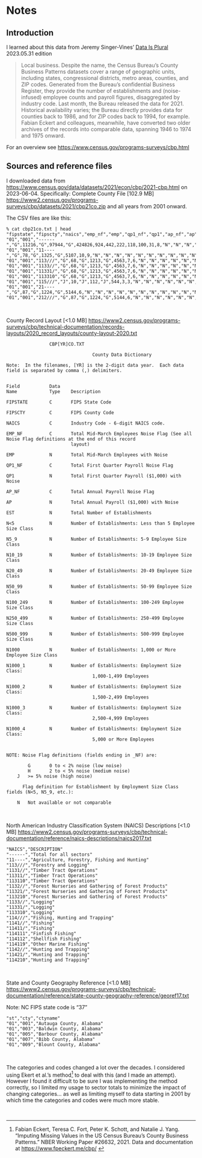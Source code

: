 # Notes

## Introduction

I learned about this data from Jeremy Singer-Vines' [Data Is Plural](https://data-is-plural.com) 2023.05.31 edition

> Local business. Despite the name, the Census Bureau’s County Business Patterns datasets cover a range of geographic units, including states, congressional districts, metro areas, counties, and ZIP codes. Generated from the Bureau’s confidential Business Register, they provide the number of establishments and (noise-infused) employee counts and payroll figures, disaggregated by industry code. Last month, the Bureau released the data for 2021. Historical availability varies; the Bureau directly provides data for counties back to 1986, and for ZIP codes back to 1994, for example. Fabian Eckert and colleagues, meanwhile, have converted two older archives of the records into comparable data, spanning 1946 to 1974 and 1975 onward.

For an overview see <https://www.census.gov/programs-surveys/cbp.html>

## Sources and reference files

I downloaded data from <https://www.census.gov/data/datasets/2021/econ/cbp/2021-cbp.html> on 2023-06-04. Specifically: Complete County File [102.9 MB] <https://www2.census.gov/programs-surveys/cbp/datasets/2021/cbp21co.zip> and all years from 2001 onward.

The CSV files are like this:

```
% cat cbp21co.txt | head
"fipstate","fipscty","naics","emp_nf","emp","qp1_nf","qp1","ap_nf","ap","est","n<5","n5_9","n10_19","n20_49","n50_99","n100_249","n250_499","n500_999","n1000","n1000_1","n1000_2","n1000_3","n1000_4"
"01","001","------","G",11216,"G",97944,"G",424826,924,442,222,118,100,31,8,"N","N","N","N","N","N","N"
"01","001","11----","G",78,"G",1325,"G",5107,10,9,"N","N","N","N","N","N","N","N","N","N","N","N"
"01","001","113///","G",68,"G",1213,"G",4563,7,6,"N","N","N","N","N","N","N","N","N","N","N","N"
"01","001","1133//","G",68,"G",1213,"G",4563,7,6,"N","N","N","N","N","N","N","N","N","N","N","N"
"01","001","11331/","G",68,"G",1213,"G",4563,7,6,"N","N","N","N","N","N","N","N","N","N","N","N"
"01","001","113310","G",68,"G",1213,"G",4563,7,6,"N","N","N","N","N","N","N","N","N","N","N","N"
"01","001","115///","J",10,"J",112,"J",544,3,3,"N","N","N","N","N","N","N","N","N","N","N","N"
"01","001","21----","G",87,"G",1224,"G",5144,6,"N","N","N","N","N","N","N","N","N","N","N","N","N"
"01","001","212///","G",87,"G",1224,"G",5144,6,"N","N","N","N","N","N","N","N","N","N","N","N","N"

```

<br>

County Record Layout [<1.0 MB] <https://www2.census.gov/programs-surveys/cbp/technical-documentation/records-layouts/2020_record_layouts/county-layout-2020.txt>

```
				CBP[YR]CO.TXT

                                County Data Dictionary                                

Note:  In the filenames, [YR] is the 2-digit data year.  Each data field is separated by comma (,) delimiters.


Field           Data  
Name            Type    Description

FIPSTATE        C       FIPS State Code

FIPSCTY         C       FIPS County Code

NAICS           C       Industry Code - 6-digit NAICS code.

EMP_NF          C       Total Mid-March Employees Noise Flag (See all Noise Flag definitions at the end of this record 
                        layout)

EMP             N       Total Mid-March Employees with Noise

QP1_NF          C       Total First Quarter Payroll Noise Flag

QP1             N       Total First Quarter Payroll ($1,000) with Noise
                                                              
AP_NF           C       Total Annual Payroll Noise Flag

AP              N       Total Annual Payroll ($1,000) with Noise

EST             N       Total Number of Establishments

N<5             N       Number of Establishments: Less than 5 Employee Size Class

N5_9            N       Number of Establishments: 5-9 Employee Size Class

N10_19          N       Number of Establishments: 10-19 Employee Size Class

N20_49          N       Number of Establishments: 20-49 Employee Size Class

N50_99          N       Number of Establishments: 50-99 Employee Size Class

N100_249        N       Number of Establishments: 100-249 Employee Size Class

N250_499        N       Number of Establishments: 250-499 Employee Size Class

N500_999        N       Number of Establishments: 500-999 Employee Size Class

N1000           N       Number of Establishments: 1,000 or More Employee Size Class

N1000_1         N       Number of Establishments: Employment Size Class:
                                1,000-1,499 Employees

N1000_2         N       Number of Establishments: Employment Size Class:
                                1,500-2,499 Employees

N1000_3         N       Number of Establishments: Employment Size Class:
                                2,500-4,999 Employees

N1000_4         N       Number of Establishments: Employment Size Class:
                                5,000 or More Employees


NOTE: Noise Flag definitions (fields ending in _NF) are:

        G       0 to < 2% noise (low noise)
        H       2 to < 5% noise (medium noise)
	J	>= 5% noise (high noise)

      Flag definition for Establishment by Employment Size Class fields (N<5, N5_9, etc.):
	
	N	Not available or not comparable

```

<br>

North American Industry Classification System (NAICS) Descriptions [<1.0 MB] <https://www2.census.gov/programs-surveys/cbp/technical-documentation/reference/naics-descriptions/naics2017.txt>

```
"NAICS","DESCRIPTION"
"------","Total for all sectors"
"11----","Agriculture, Forestry, Fishing and Hunting"
"113///","Forestry and Logging"
"1131//","Timber Tract Operations"
"11311/","Timber Tract Operations"
"113110","Timber Tract Operations"
"1132//","Forest Nurseries and Gathering of Forest Products"
"11321/","Forest Nurseries and Gathering of Forest Products"
"113210","Forest Nurseries and Gathering of Forest Products"
"1133//","Logging"
"11331/","Logging"
"113310","Logging"
"114///","Fishing, Hunting and Trapping"
"1141//","Fishing"
"11411/","Fishing"
"114111","Finfish Fishing"
"114112","Shellfish Fishing"
"114119","Other Marine Fishing"
"1142//","Hunting and Trapping"
"11421/","Hunting and Trapping"
"114210","Hunting and Trapping"

```

<br>

State and County Geography Reference [<1.0 MB] <https://www2.census.gov/programs-surveys/cbp/technical-documentation/reference/state-county-geography-reference/georef17.txt>

Note: NC FIPS state code is "37"

```
"st","cty","ctyname"
"01","001","Autauga County, Alabama"
"01","003","Baldwin County, Alabama"
"01","005","Barbour County, Alabama"
"01","007","Bibb County, Alabama"
"01","009","Blount County, Alabama"

```

<br>

The categories and codes changed a lot over the decades. I considered using Ekert et al.'s method^[Fabian Eckert, Teresa C. Fort, Peter K. Schott, and Natalie J. Yang. "Imputing Missing Values in the US Census Bureau's County Business Patterns." 
NBER Working Paper #26632, 2021. Data and documentation at <https://www.fpeckert.me/cbp/> ] to deal with this (and I made an attempt). However I found it difficult to be sure I was implementing the method correctly, so I limited my usage to sector totals to minimize the impact of changing categories... as well as limiting myself to data starting in 2001 by which time the categories and codes were much more stable.

<br>
